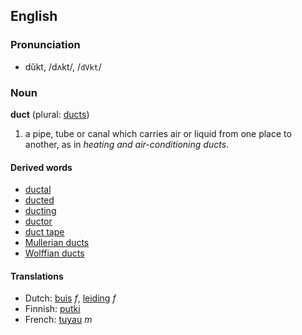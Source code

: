 ==English==
===Pronunciation===
*dŭkt, /dʌkt/, /<tt>dVkt</tt>/

===Noun===
'''duct''' (plural: [[ducts]])

#a pipe, tube or canal which carries air or liquid from one place to another, as in ''heating and air-conditioning ducts''.

====Derived words====
*[[ductal]]
*[[ducted]]
*[[ducting]]
*[[ductor]]
*[[duct tape]]
*[[Mullerian duct]]s
*[[Wolffian duct]]s

====Translations====
*Dutch: [[buis]] ''f'', [[leiding]] ''f''
*Finnish: [[putki]]
*French: [[tuyau]] ''m''